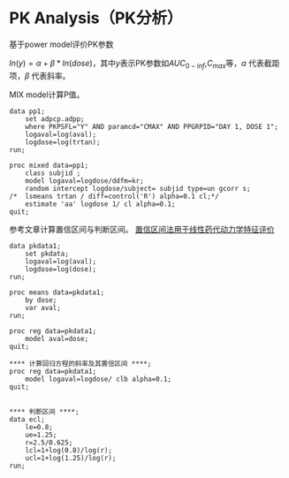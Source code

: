 # PK Analysis（PK分析） {.stat}

基于power model评价PK参数

$ln(y)=\alpha+\beta*ln(dose)$，其中$y$表示PK参数如$AUC_{0-inf}$,$C_{max}$等，$\alpha$ 代表截距项，$\beta$ 代表斜率。

MIX model计算P值。

``` sas
data pp1;
    set adpcp.adpp;
    where PKPSFL="Y" AND paramcd="CMAX" AND PPGRPID="DAY 1, DOSE 1";
    logaval=log(aval);
    logdose=log(trtan);
run;

proc mixed data=pp1;
    class subjid ;
    model logaval=logdose/ddfm=kr;
    random intercept logdose/subject= subjid type=un gcorr s;
/*  lsmeans trtan / diff=control('R') alpha=0.1 cl;*/
    estimate 'aa' logdose 1/ cl alpha=0.1;
quit;
```

参考文章计算置信区间与判断区间。 [置信区间法用于线性药代动力学特征评价](doc/置信区间法用于线性药代动力学特征评价.pdf)

``` sas
data pkdata1;
    set pkdata;
    logaval=log(aval);
    logdose=log(dose);
run;

proc means data=pkdata1;
    by dose;
    var aval;
run;

proc reg data=pkdata1;
    model aval=dose;
quit;

**** 计算回归方程的斜率及其置信区间 ****;
proc reg data=pkdata1;
    model logaval=logdose/ clb alpha=0.1;
quit;


**** 判断区间 ****;
data ecl;
    le=0.8;
    ue=1.25;
    r=2.5/0.625;
    lcl=1+log(0.8)/log(r);
    ucl=1+log(1.25)/log(r);
run;
```
